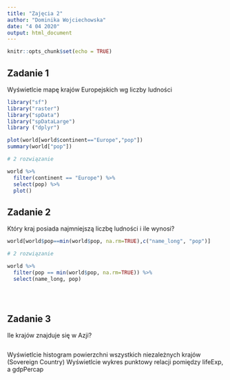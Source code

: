 ---
title: "Zajęcia 2"
author: "Dominika Wojciechowska"
date: "4 04 2020"
output: html_document
---

```{r setup, include=FALSE}
knitr::opts_chunk$set(echo = TRUE)
```

## Zadanie 1

Wyświetlcie mapę krajów Europejskich  wg liczby ludności

```{r}
library("sf")
library("raster")
library("spData")
library("spDataLarge")
library ("dplyr")

plot(world[world$continent=="Europe","pop"])
summary(world["pop"])

# 2 rozwiązanie

world %>%
  filter(continent == "Europe") %>%
  select(pop) %>%
  plot()


```

## Zadanie 2

Który kraj posiada najmniejszą liczbę ludności i ile wynosi?

```{r}

world[world$pop==min(world$pop, na.rm=TRUE),c("name_long", "pop")]

# 2 rozwiązanie

world %>% 
  filter(pop == min(world$pop, na.rm=TRUE)) %>%
  select(name_long, pop)


 

```

## Zadanie 3

Ile krajów znajduje się w Azji?

```{r}


  


```


Wyświetlcie histogram powierzchni  wszystkich niezależnych krajów (Sovereign Country)
Wyświetlcie wykres punktowy relacji pomiędzy lifeExp, a gdpPercap

